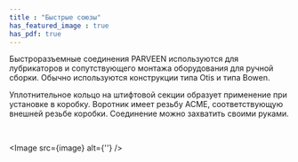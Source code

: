```yaml
---
title : "Быстрые союзы"
has_featured_image : true
has_pdf: true
---
```


Быстроразъемные соединения PARVEEN используются для лубрикаторов и сопутствующего монтажа оборудования для ручной сборки. Обычно используются конструкции типа Otis и типа Bowen.

Уплотнительное кольцо на штифтовой секции образует применение при установке в коробку. Воротник имеет резьбу ACME, соответствующую внешней резьбе коробки. Соединение можно захватить своими руками.

<br />

<Image src={image} alt={''} />